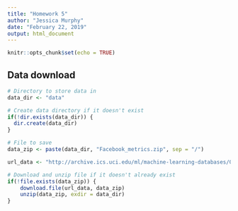 ---
title: "Homework 5"
author: "Jessica Murphy"
date: "February 22, 2019"
output: html_document
---

```{r setup, include=FALSE}
knitr::opts_chunk$set(echo = TRUE)
```

## Data download

```{r data_download}
# Directory to store data in
data_dir <- "data"

# Create data directory if it doesn't exist
if(!dir.exists(data_dir)) {
  dir.create(data_dir)
}

# File to save
data_zip <- paste(data_dir, "Facebook_metrics.zip", sep = "/")

url_data <- "http://archive.ics.uci.edu/ml/machine-learning-databases/00368/Facebook_metrics.zip"

# Download and unzip file if it doesn't already exist 
if(!file.exists(data_zip)) {
    download.file(url_data, data_zip)
    unzip(data_zip, exdir = data_dir)
}
```


